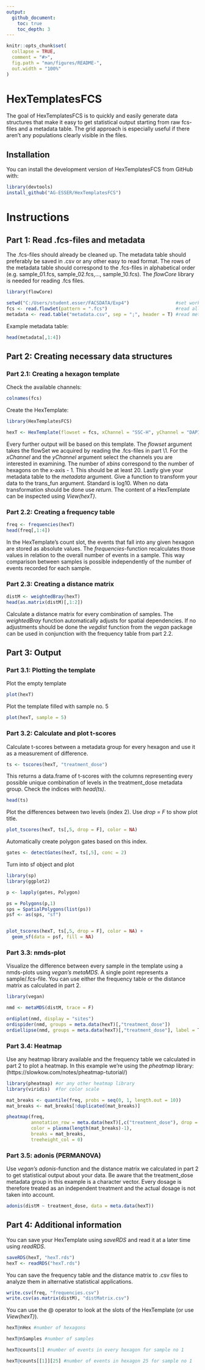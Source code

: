 ```yaml
---
output: 
  github_document:
    toc: true
    toc_depth: 3
---
```


<!-- README.md is generated from README.Rmd. Please edit that file -->
<!-- knitr::knit("README.Rmd") -->
```r
knitr::opts_chunk$set(
  collapse = TRUE,
  comment = "#>",
  fig.path = "man/figures/README-",
  out.width = "100%"
)
```

# HexTemplatesFCS

<!-- badges: start -->
<!-- badges: end -->

The goal of HexTemplatesFCS is to quickly and easily generate data structures that make it easy to get statistical output starting from raw fcs-files and a metadata table. The grid approach is especially useful if there aren't any populations clearly visible in the files.


## Installation

You can install the development version of HexTemplatesFCS from GitHub with:

``` r
library(devtools)
install_github("AG-ESSER/HexTemplatesFCS")
```

# Instructions

## Part 1: Read .fcs-files and metadata
The .fcs-files should already be cleaned up. The metadata table should preferably be saved in .csv or any other easy to read format. The rows of the metadata table should correspond to the .fcs-files in alphabetical order (e.g. sample_01.fcs, sample_02.fcs,..., sample_10.fcs). The *flowCore* library is needed for reading .fcs files.

```r
library(flowCore)

setwd("C:/Users/student.esser/FACSDATA/Exp4")                 #set working directory
fcs <- read.flowSet(pattern = ".fcs")                         #read all .fcs-files in directory
metadata <- read.table("metadata.csv", sep = ";", header = T) #read metadata table
```

Example metadata table:
```r
head(metadata[,1:4])
```

## Part 2: Creating necessary data structures
### Part 2.1: Creating a hexagon template
Check the available channels:
```r
colnames(fcs)
```

Create the HexTemplate:
```r
library(HexTemplatesFCS)

hexT <- HexTemplate(flowset = fcs, xChannel = "SSC-H", yChannel = "DAPI-H", xbins = 20, metadata = metadata, trans_fun = log10)
```
Every further output will be based on this template. The *flowset* argument takes the flowSet we acquired by reading the .fcs-files in part \1. For the *xChannel* and the *yChannel* argument select the channels you are interested in examining. The number of *xbins* correspond to the number of hexagons on the x-axis - 1. This should be at least 20. Lastly give your metadata table to the *metadata* argument. Give a function to transform your data to the trans_fun argument. Standard is log10. When no data transformation should be done use *return*. The content of a HexTemplate can be inspected using *View(hexT)*.

### Part 2.2: Creating a frequency table
```r
freq <- frequencies(hexT)
head(freq[,1:4])
```
In the HexTemplate's count slot, the events that fall into any given hexagon are stored as absolute values. The *frequencies*-function recalculates those values in relation to the overall number of events in a sample. This way comparison between samples is possible independently of the number of events recorded for each sample.

### Part 2.3: Creating a distance matrix
```r
distM <- weightedBray(hexT)
head(as.matrix(distM)[,1:2])
```
Calculate a distance matrix for every combination of samples. The *weightedBray* function automatically adjusts for spatial dependencies. If no adjustments should be done the *vegdist* function from the *vegan* package can be used in conjunction with the frequency table from part 2.2. 

## Part 3: Output

### Part 3.1: Plotting the template
Plot the empty template
```r
plot(hexT)
```

Plot the template filled with sample no. 5
```r
plot(hexT, sample = 5)
```

### Part 3.2: Calculate and plot t-scores
Calculate t-scores between a metadata group for every hexagon and use it as a measurement of difference.

```r
ts <- tscores(hexT, "treatment_dose")
```
This returns a data.frame of t-scores with the columns representing every possible unique combination of levels in the treatment_dose metadata group. Check the indices with *head(ts)*.

```r
head(ts)
```

Plot the differences between two levels (index 2). Use *drop = F* to show plot title.
```r
plot_tscores(hexT, ts[,5, drop = F], color = NA)
```

Automatically create polygon gates based on this index.
```r
gates <- detectGates(hexT, ts[,5], conc = 2)
```

Turn into sf object and plot
```r
library(sp)
library(ggplot2)

p <- lapply(gates, Polygon)

ps = Polygons(p,1)
sps = SpatialPolygons(list(ps))
psf <- as(sps, "sf")


plot_tscores(hexT, ts[,5, drop = F], color = NA) + 
  geom_sf(data = psf, fill = NA)

```

### Part 3.3: nmds-plot
Visualize the difference between every sample in the template using a nmds-plots using *vegan's* *metaMDS*. A single point represents a sample/.fcs-file. You can use either the frequency table or the distance matrix as calculated in part 2.
```r
library(vegan)

nmd <- metaMDS(distM, trace = F)

ordiplot(nmd, display = "sites")
ordispider(nmd, groups = meta.data(hexT)[,"treatment_dose"])
ordiellipse(nmd, groups = meta.data(hexT)[,"treatment_dose"], label = T, draw = "polygon")
```

### Part 3.4: Heatmap
Use any heatmap library available and the frequency table we calculated in part 2 to plot a heatmap. In this example we're using the *pheatmap* library: (https://slowkow.com/notes/pheatmap-tutorial/)
```r
library(pheatmap) #or any other heatmap library
library(viridis)  #for color scale

mat_breaks <- quantile(freq, probs = seq(0, 1, length.out = 10))
mat_breaks <- mat_breaks[!duplicated(mat_breaks)]

pheatmap(freq, 
         annotation_row = meta.data(hexT)[,c("treatment_dose"), drop = F], #your metadata groups
         color = plasma(length(mat_breaks)-1),
         breaks = mat_breaks,
         treeheight_col = 0)
```

### Part 3.5: adonis (PERMANOVA)
Use *vegan's* *adonis*-function and the distance matrix we calculated in part 2 to get statistical output about your data. Be aware that the treatment_dose metadata group in this example is a character vector. Every dosage is therefore treated as an independent treatment and the actual dosage is not taken into account.
```r
adonis(distM ~ treatment_dose, data = meta.data(hexT))
```

## Part 4: Additional information
You can save your HexTemplate using *saveRDS* and read it at a later time using *readRDS*.
```r
saveRDS(hexT, "hexT.rds")
hexT <- readRDS("hexT.rds")
```

You can save the frequency table and the distance matrix to .csv files to analyze them in alternative statistical applications.
```r
write.csv(freq, "frequencies.csv")
write.csv(as.matrix(distM), "distMatrix.csv")
```

You can use the @ operator to look at the slots of the HexTemplate (or use *View(hexT)*).
```r
hexT@nHex #number of hexagons
```

```r
hexT@nSamples #number of samples
```

```r
hexT@counts[1] #number of events in every hexagon for sample no 1
```

```r
hexT@counts[[1]][25] #number of events in hexagon 25 for sample no 1
```
